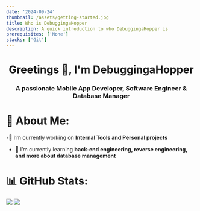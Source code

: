 ```yaml
---
date: '2024-09-24'
thumbnail: /assets/getting-started.jpg
title: Who is DebuggingaHopper
description: A quick introduction to who DebuggingaHopper is
prerequisites: ['None']
stacks: ['Git']
---
```


<h1 align="center">Greetings 👋, I'm DebuggingaHopper</h1>
<h3 align="center">A passionate Mobile App Developer, Software Engineer & Database Manager</h3>

# 💫 About Me:
-🔭 I’m currently working on **Internal Tools and Personal projects**

- 🌱 I’m currently learning **back-end engineering, reverse engineering, and more about database management**

# 📊 GitHub Stats:
![](https://github-readme-streak-stats.herokuapp.com/?user=DebuggingaHopper&theme=dark&hide_border=false)
![](https://github-readme-stats.vercel.app/api/top-langs/?username=DebuggingaHopper&theme=dark&hide_border=false&include_all_commits=true&count_private=true&layout=compact)


